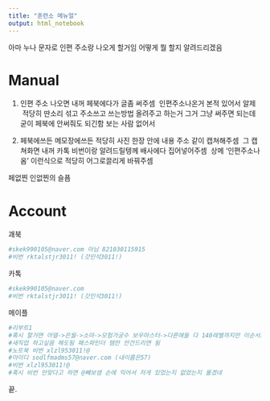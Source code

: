 ```yaml
---
title: "훈련소 메뉴얼"
output: html_notebook
---
```


아마 누나 문자로 인편 주소랑 나오게 할거임
어떻게 뭘 할지 알려드리겠음

# Manual

1. 인편 주소 나오면 내꺼 페북에다가 글좀 써주셈 \n\ 인편주소나온거 본적 있어서 알제 \n\ 적당히 딴소리 섞고 주소쓰고 쓰는방법 올려주고 하는거 그거 그냥 써주면 되는데 굳이 페북에 안써줘도 되긴함 보는 사람 없어서

2. 페북에쓰든 메모장에쓰든 적당히 사진 한장 안에 내용 주소 같이 캡쳐해주셈 \n\ 그 캡쳐화면 내꺼 카톡 비번이랑 알려드릴텡께 배사에다 집어넣어주셈 \n\ 상메 '인편주소나옴' 이런식으로 적당히 어그로끌리게 바꿔주셈

페없찐 인없찐의 슬픔

# Account

괘북
```r
#skek990105@naver.com 아님 821030115915
#비번 rktalstjr3011! (갓민석3011!)
```

카톡
```r
#skek990105@naver.com
#비번 rktalstjr3011! (갓민석3011!)
```

메이플
```r
#리부트1
#혹시 할거면 아델->은월->소마->모험가궁수 보우마스터->다른애들 다 140레벨까지만 이순서로ㄱㄱ
#새직업 하고싶음 해도됨 패스파인더 템만 안건드리면 됨
#노트북 비번 xlzl953011!@
#아이디 sodlfmadms57@naver.com (내이름은57)
#비번 xlzl953011!@
#혹시 비번 안맞다고 하면 @빼보셈 손에 익어서 저게 있었는지 없었는지 몰겠네
```

끝.